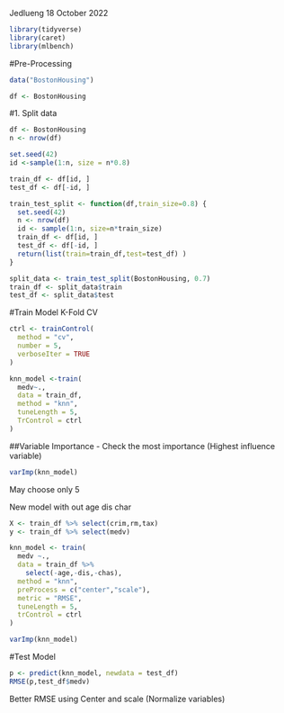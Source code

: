 
Jedlueng 18 October 2022 


```r
library(tidyverse)
library(caret)
library(mlbench)
```

#Pre-Processing 

```r
data("BostonHousing")

df <- BostonHousing 

```

#1. Split data 
```r
df <- BostonHousing
n <- nrow(df)

set.seed(42)
id <-sample(1:n, size = n*0.8)

train_df <- df[id, ]
test_df <- df[-id, ]

train_test_split <- function(df,train_size=0.8) {
  set.seed(42)
  n <- nrow(df)
  id <- sample(1:n, size=n*train_size)
  train_df <- df[id, ]
  test_df <- df[-id, ]
  return(list(train=train_df,test=test_df) )
}

split_data <- train_test_split(BostonHousing, 0.7)
train_df <- split_data$train
test_df <- split_data$test
```


#Train Model K-Fold CV
```r
ctrl <- trainControl(
  method = "cv",
  number = 5,
  verboseIter = TRUE
)

knn_model <-train(
  medv~.,
  data = train_df, 
  method = "knn",
  tuneLength = 5, 
  TrControl = ctrl
)
```


##Variable Importance 
- Check the most importance (Highest influence variable)
```r
varImp(knn_model)
```

May choose only 5 



New model with out age dis char 
```r
X <- train_df %>% select(crim,rm,tax)
y <- train_df %>% select(medv)

knn_model <- train(
  medv ~., 
  data = train_df %>% 
    select(-age,-dis,-chas),
  method = "knn",
  preProcess = c("center","scale"),
  metric = "RMSE",
  tuneLength = 5, 
  trControl = ctrl
)

varImp(knn_model)

```


#Test Model 
```r
p <- predict(knn_model, newdata = test_df)
RMSE(p,test_df$medv)
```
Better RMSE using Center and scale (Normalize variables)


